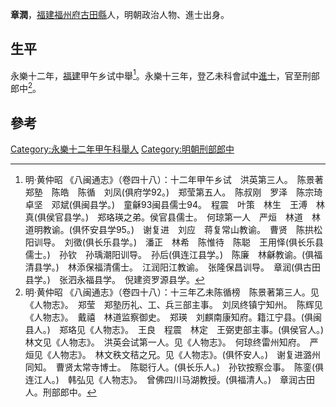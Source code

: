 {{Otheruses|other=名为章润的其他人物|章润}}

'''章潤'''，[[福建|福建]][[福州府|福州府]][[古田縣|古田縣]]人，明朝政治人物、進士出身。

== 生平 ==
永樂十二年，[[福建|福建]]甲午乡试中舉<ref>明·黄仲昭 《八闽通志》（卷四十八）：十二年甲午乡试　洪英第三人。　陈景著　郑塾　陈皓　陈循　刘凤(俱府学92。)　郑莹第五人。　陈叔刚　罗泽　陈宗琦　卓坚　邓斌(俱闽县学。)　童龢93闽县儒士94。　程震　叶策　林生　王溥　林真(俱侯官县学。)　郑珞瑛之弟。侯官县儒士。　何琼第一人　严烜　林道　林道明教谕。(俱怀安县学95。)　谢复进　刘应　蒋复常山教谕。　曹贤　陈拱松阳训导。　刘徵(俱长乐县学。)　潘正　林希　陈惟待　陈聪　王用怿(俱长乐县儒士。)　孙钦　孙瑀潮阳训导。　孙后(俱连江县学。)　陈廉　林龢教谕。(俱福清县学。)　林添保福清儒士。　江润阳江教谕。　张隆保昌训导。　章润(俱古田县学。)　张泗永福县学。　倪建资罗源县学。</ref>。永樂十三年，登乙未科會試中[[進士|進士]]，官至刑部郎中<ref>明·黄仲昭 《八闽通志》（卷四十八）：十三年乙未陈循榜　陈景著第三人。见《人物志》。　郑莹　郑塾历礼、工、兵三部主事。　刘凤终镇宁知州。　陈辉见《人物志》。　戴禧　林道监察御史。　郑瑛　刘麒南康知府。籍江宁县。(俱闽县人。)　郑珞见《人物志》。　王良　程震　林定　王弼吏部主事。(俱侯官人。)　林文见《人物志》。　洪英会试第一人。见《人物志》。　何琼终雷州知府。　严烜见《人物志》。　林文秩文秸之兄。见《人物志》。(俱怀安人。)　谢复进潞州同知。　曹贤太常寺博士。　陈聪行人。(俱长乐人。)　孙钦按察佥事。　陈銮(俱连江人。)　韩弘见《人物志》。　曾佛四川马湖教授。(俱福清人。)　章润古田人。刑部郎中。</ref>。

==參考==
{{reflist}}

{{永樂十三年乙未科殿試金榜}}

{{Authority control}}

{{DEFAULTSORT:}}
[[Category:永樂十二年甲午科舉人|Category:永樂十二年甲午科舉人]]
[[Category:明朝刑部郎中|Category:明朝刑部郎中]]


{{明朝人物小作品}}